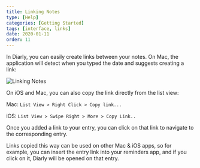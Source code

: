 ```yaml
---
title: Linking Notes
type: [Help]
categories: [Getting Started]
tags: [interface, links]
date: 2020-01-11
order: 11
---
```




In Diarly, you can easily create links between your notes. On Mac, the application will detect when you typed the date and suggests creating a link:


![Linking Notes](./linking-notes.gif)

On iOS and Mac, you can also copy the link directly from the list view:

Mac: `List View > Right Click > Copy link...`

iOS: `List View > Swipe Right > More > Copy Link..`

Once you added a link to your entry, you can click on that link to navigate to the corresponding entry.

Links copied this way can be used on other Mac & iOS apps, so for example, you can insert the entry link into your reminders app, and if you click on it, Diarly will be opened on that entry.
